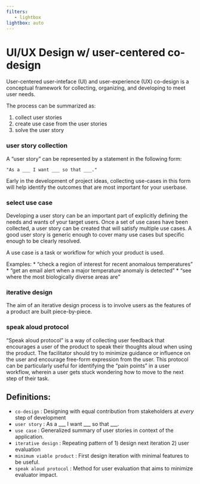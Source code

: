 ```yaml
---
filters:
   - lightbox
lightbox: auto
---
```


# UI/UX Design w/ user-centered co-design
User-centered user-inteface (UI) and user-experience (UX) co-design is a conceptual framework for collecting, organizing, and developing to meet user needs.

The process can be summarized as:

1. collect user stories
2. create use case from the user stories
3. solve the user story


### user story collection
A "user story" can be represented by a statement in the following form:

```
"As a ___ I want ___ so that ___."
```

Early in the development of project ideas, collecting use-cases in this form will help identify the outcomes that are most important for your userbase.


### select use case
Developing a user story can be an important part of explicitly defining the needs and wants of your target users.
Once a set of use cases have been collected, a user story can be created that will satisfy multiple use cases.
A good user story is generic enough to cover many use cases but specific enough to be clearly resolved.

A use case is a task or workflow for which your product is used.

Examples:
* "check a region of interest for recent anomalous temperatures"
* "get an email alert when a major temperature anomaly is detected"
* "see where the most biologically diverse areas are"

### iterative design
The aim of an iterative design process is to involve users as the features of a product are built piece-by-piece.


### speak aloud protocol
"Speak aloud protocol" is a way of collecting user feedback that encourages a user of the product to speak their thoughts aloud when using the product.
The facilitator should try to minimize guidance or influence on the user and encourage free-form expression from the user.
This protocol can be particularly useful for identifying the "pain points" in a user workflow, wherein a user gets stuck wondering how to move to the next step of their task.

## Definitions:

* `co-design` : Designing with equal contribution from stakeholders at *every* step of development
* `user story` : As a ___ I want ___ so that ___.
* `use case` : Generalized summary of user stories in context of the application.
* `iterative design` : Repeating pattern of 1) design next iteration 2) user evaluation 
* `minimum viable product` : First design iteration with minimal features to be useful.
* `speak aloud protocol` : Method for user evaluation that aims to minimize evaluator impact.
